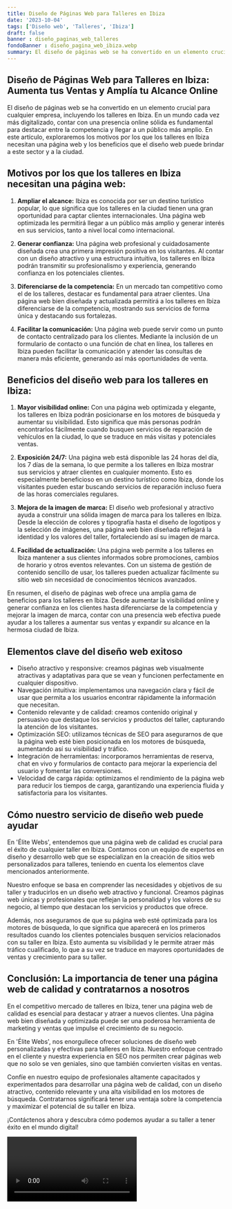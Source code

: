 ```yaml
---
title: Diseño de Páginas Web para Talleres en Ibiza
date: '2023-10-04'
tags: ['Diseño web', 'Talleres', 'Ibiza']
draft: false
banner : diseño_paginas_web_talleres
fondoBanner : diseño_pagina_web_ibiza.webp
summary: El diseño de páginas web se ha convertido en un elemento crucial para cualquier empresa, incluyendo los talleres en Ibiza. En un mundo cada vez más digitalizado, contar con una presencia online sólida es fundamental para destacar entre la competencia y llegar a un público más amplio. En este artículo, exploraremos los motivos por los que los talleres en Ibiza necesitan una página web y los beneficios que el diseño web puede brindar a este sector y a la ciudad.
---
```


## Diseño de Páginas Web para Talleres en Ibiza: Aumenta tus Ventas y Amplía tu Alcance Online

El diseño de páginas web se ha convertido en un elemento crucial para cualquier empresa, incluyendo los talleres en Ibiza. En un mundo cada vez más digitalizado, contar con una presencia online sólida es fundamental para destacar entre la competencia y llegar a un público más amplio. En este artículo, exploraremos los motivos por los que los talleres en Ibiza necesitan una página web y los beneficios que el diseño web puede brindar a este sector y a la ciudad.

## Motivos por los que los talleres en Ibiza necesitan una página web:

1. **Ampliar el alcance:** Ibiza es conocida por ser un destino turístico popular, lo que significa que los talleres en la ciudad tienen una gran oportunidad para captar clientes internacionales. Una página web optimizada les permitirá llegar a un público más amplio y generar interés en sus servicios, tanto a nivel local como internacional.

2. **Generar confianza:** Una página web profesional y cuidadosamente diseñada crea una primera impresión positiva en los visitantes. Al contar con un diseño atractivo y una estructura intuitiva, los talleres en Ibiza podrán transmitir su profesionalismo y experiencia, generando confianza en los potenciales clientes.

3. **Diferenciarse de la competencia:** En un mercado tan competitivo como el de los talleres, destacar es fundamental para atraer clientes. Una página web bien diseñada y actualizada permitirá a los talleres en Ibiza diferenciarse de la competencia, mostrando sus servicios de forma única y destacando sus fortalezas.

4. **Facilitar la comunicación:** Una página web puede servir como un punto de contacto centralizado para los clientes. Mediante la inclusión de un formulario de contacto o una función de chat en línea, los talleres en Ibiza pueden facilitar la comunicación y atender las consultas de manera más eficiente, generando así más oportunidades de venta.

## Beneficios del diseño web para los talleres en Ibiza:

1. **Mayor visibilidad online:** Con una página web optimizada y elegante, los talleres en Ibiza podrán posicionarse en los motores de búsqueda y aumentar su visibilidad. Esto significa que más personas podrán encontrarlos fácilmente cuando busquen servicios de reparación de vehículos en la ciudad, lo que se traduce en más visitas y potenciales ventas.

2. **Exposición 24/7:** Una página web está disponible las 24 horas del día, los 7 días de la semana, lo que permite a los talleres en Ibiza mostrar sus servicios y atraer clientes en cualquier momento. Esto es especialmente beneficioso en un destino turístico como Ibiza, donde los visitantes pueden estar buscando servicios de reparación incluso fuera de las horas comerciales regulares.

3. **Mejora de la imagen de marca:** El diseño web profesional y atractivo ayuda a construir una sólida imagen de marca para los talleres en Ibiza. Desde la elección de colores y tipografía hasta el diseño de logotipos y la selección de imágenes, una página web bien diseñada reflejará la identidad y los valores del taller, fortaleciendo así su imagen de marca.

4. **Facilidad de actualización:** Una página web permite a los talleres en Ibiza mantener a sus clientes informados sobre promociones, cambios de horario y otros eventos relevantes. Con un sistema de gestión de contenido sencillo de usar, los talleres pueden actualizar fácilmente su sitio web sin necesidad de conocimientos técnicos avanzados.

En resumen, el diseño de páginas web ofrece una amplia gama de beneficios para los talleres en Ibiza. Desde aumentar la visibilidad online y generar confianza en los clientes hasta diferenciarse de la competencia y mejorar la imagen de marca, contar con una presencia web efectiva puede ayudar a los talleres a aumentar sus ventas y expandir su alcance en la hermosa ciudad de Ibiza.

<GifSeo />

<Cta />

## Elementos clave del diseño web exitoso

- Diseño atractivo y responsive: creamos páginas web visualmente atractivas y adaptativas para que se vean y funcionen perfectamente en cualquier dispositivo.
- Navegación intuitiva: implementamos una navegación clara y fácil de usar que permita a los usuarios encontrar rápidamente la información que necesitan.
- Contenido relevante y de calidad: creamos contenido original y persuasivo que destaque los servicios y productos del taller, capturando la atención de los visitantes.
- Optimización SEO: utilizamos técnicas de SEO para asegurarnos de que la página web esté bien posicionada en los motores de búsqueda, aumentando así su visibilidad y tráfico.
- Integración de herramientas: incorporamos herramientas de reserva, chat en vivo y formularios de contacto para mejorar la experiencia del usuario y fomentar las conversiones.
- Velocidad de carga rápida: optimizamos el rendimiento de la página web para reducir los tiempos de carga, garantizando una experiencia fluida y satisfactoria para los visitantes.

## Cómo nuestro servicio de diseño web puede ayudar

En 'Élite Webs', entendemos que una página web de calidad es crucial para el éxito de cualquier taller en Ibiza. Contamos con un equipo de expertos en diseño y desarrollo web que se especializan en la creación de sitios web personalizados para talleres, teniendo en cuenta los elementos clave mencionados anteriormente.

Nuestro enfoque se basa en comprender las necesidades y objetivos de su taller y traducirlos en un diseño web atractivo y funcional. Creamos páginas web únicas y profesionales que reflejan la personalidad y los valores de su negocio, al tiempo que destacan los servicios y productos que ofrece.

Además, nos aseguramos de que su página web esté optimizada para los motores de búsqueda, lo que significa que aparecerá en los primeros resultados cuando los clientes potenciales busquen servicios relacionados con su taller en Ibiza. Esto aumenta su visibilidad y le permite atraer más tráfico cualificado, lo que a su vez se traduce en mayores oportunidades de ventas y crecimiento para su taller.

## Conclusión: La importancia de tener una página web de calidad y contratarnos a nosotros

En el competitivo mercado de talleres en Ibiza, tener una página web de calidad es esencial para destacar y atraer a nuevos clientes. Una página web bien diseñada y optimizada puede ser una poderosa herramienta de marketing y ventas que impulse el crecimiento de su negocio.

En 'Élite Webs', nos enorgullece ofrecer soluciones de diseño web personalizadas y efectivas para talleres en Ibiza. Nuestro enfoque centrado en el cliente y nuestra experiencia en SEO nos permiten crear páginas web que no solo se ven geniales, sino que también convierten visitas en ventas.

Confíe en nuestro equipo de profesionales altamente capacitados y experimentados para desarrollar una página web de calidad, con un diseño atractivo, contenido relevante y una alta visibilidad en los motores de búsqueda. Contratarnos significará tener una ventaja sobre la competencia y maximizar el potencial de su taller en Ibiza.

¡Contáctenos ahora y descubra cómo podemos ayudar a su taller a tener éxito en el mundo digital!

<Video />

<CtaBot job='Talleres' city='Ibiza'/>

<Gmaps query='Ibiza+españa+maps' />